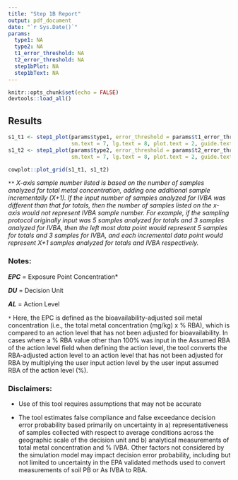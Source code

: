 ```yaml
---
title: "Step 1B Report"
output: pdf_document
date: "`r Sys.Date()`"
params:
  type1: NA
  type2: NA
  t1_error_threshold: NA
  t2_error_threshold: NA
  step1bPlot: NA
  step1bText: NA
---
```


```r
knitr::opts_chunk$set(echo = FALSE)
devtools::load_all()
```

## Results

```r

s1_t1 <- step1_plot(params$type1, error_threshold = params$t1_error_threshold,
                    sm.text = 7, lg.text = 8, plot.text = 2, guide.text = 8)
s1_t2 <- step1_plot(params$type2, error_threshold = params$t2_error_threshold, 
                    sm.text = 7, lg.text = 8, plot.text = 2, guide.text = 8)

cowplot::plot_grid(s1_t1, s1_t2)

```

`**` *X-axis sample number listed is based on the number of samples analyzed for total metal concentration, adding one additional sample incrementally (X+1). If the input number of samples analyzed for IVBA was different than that for totals, then the number of samples listed on the x-axis would not represent IVBA sample number. For example, if the sampling protocol originally input was 5 samples analyzed for totals and 3 samples analyzed for IVBA, then the left most data point would represent 5 samples for totals and 3 samples for IVBA, and each incremental data point would represent X+1 samples analyzed for totals and IVBA respectively.*

### Notes:

***EPC*** = Exposure Point Concentration*

***DU*** = Decision Unit

***AL*** = Action Level
  
`*` Here, the EPC is defined as the bioavailability-adjusted soil metal concentration (i.e., the total metal concentration (mg/kg) x % RBA), which is compared to an action level that has not been adjusted for bioavailability. In cases where a % RBA value other than 100% was input in the Assumed RBA of the action level field when defining the action level, the tool converts the RBA-adjusted action level to an action level that has not been adjusted for RBA by multiplying the user input action level by the user input assumed RBA of the action level (%).

### Disclaimers:

* Use of this tool requires assumptions that may not be accurate

* The tool estimates false compliance and false exceedance decision error probability based primarily on uncertainty in a) representativeness of samples collected with respect to average conditions across the geographic scale of the decision unit and b) analytical measurements of total metal concentration and % IVBA. Other factors not considered by the simulation model may impact decision error probability, including but not limited to uncertainty in the EPA validated methods used to convert measurements of soil PB or As IVBA to RBA.
